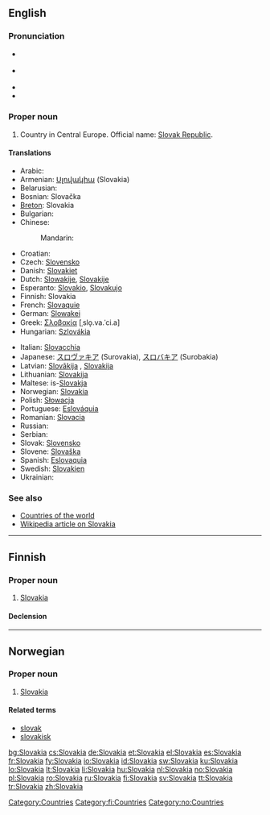 {{wikipedia}}
{{also|slovakia|Slovákia}}
==English==

===Pronunciation===
* {{a|UK}} {{IPA|/sləʊˈvæ.ki.ə/|/sləʊˈvɑː.ki.ə/}}
* {{a|US}} {{IPA|/sloʊˈvɑ.ki.ə/|/sloʊˈvæ.ki.ə/}}
* {{audio|en-us-Slovakia.ogg|Audio (US)}}
* {{rhymes|ækiə}}

===Proper noun===
{{en-proper noun}}

# Country in Central Europe. Official name: [[Slovak Republic]].

====Translations====
{{trans-top|Slovak Republic}}
* Arabic: {{t|ar|سلوفاكيا|f|tr=Slufaakiya, Slovakiya|sc=Arab}}
* Armenian: [[Սլովակիա]] (Slovakia)
* Belarusian: {{t|be|Славакія|f|tr=Slavákija|sc=Cyrl}}
* Bosnian: Slovačka {{f}}
* [[Breton]]: Slovakia
* Bulgarian: {{t|bg|Словакия|f|tr=Slovákija|sc=Cyrl}}
* Chinese:
*: Mandarin: {{t|zh|斯洛伐克|tr=Sīluòfákè|sc=Hani}}
* Croatian: {{t|hr|Slovačka|f}}
* Czech: [[Slovensko]] {{n}}
* Danish: [[Slovakiet]]
* Dutch: [[Slowakije]], [[Slovakije]]
* Esperanto: [[Slovakio]], [[Slovakujo]]
* Finnish: Slovakia
* French: [[Slovaquie]] {{f}}
* German: [[Slowakei]] {{f}}
* Greek: [[Σλοβακία]] [ˌslo̞.va.ˈci.a] {{f}}
* Hungarian: [[Szlovákia]]
{{trans-mid}}
* Italian: [[Slovacchia]]
* Japanese: [[スロヴァキア]] (Surovakia), [[スロバキア]] (Surobakia)
* Latvian: [[Slovākija]] {{f}}, [[Slovakija]] {{f}}
* Lithuanian: [[Slovakija]] {{f}}
* Maltese: is-[[Slovakja]]
* Norwegian: [[#Norwegian|Slovakia]]
* Polish: [[Słowacja]] {{f}}
* Portuguese: [[Eslováquia]]
* Romanian: [[Slovacia]] {{f}}
* Russian: {{t|ru|Словакия|f|tr=Slovákija|sc=Cyrl}}
* Serbian: {{t|sr|Словачка|f|tr=Slovačka|sc=Cyrl}}
* Slovak: [[Slovensko]] {{n}}
* Slovene: [[Slovaška]] {{f}}
* Spanish: [[Eslovaquia]]
* Swedish: [[Slovakien]]
* Ukrainian: {{t|uk|Словаччина|f|tr=Slováččyna|sc=Cyrl}}
{{trans-bottom}}

===See also===
* [[Appendix:Countries of the world|Countries of the world]]
* [[w:Slovakia|Wikipedia article on Slovakia]]

[[Category:Countries]]

----

==Finnish==
{{wikipedia|lang=fi}}

===Proper noun===
{{infl|fi|proper noun}}

# [[#English|Slovakia]]

====Declension====
{{fi-decl-kulkija|Slovaki|np=1}}

[[Category:fi:Countries]]

----

==Norwegian==

===Proper noun===
{{infl|no|proper noun}}

# [[#English|Slovakia]]

====Related terms====
* [[slovak]]
* [[slovakisk]]

[[Category:no:Countries]]

[[bg:Slovakia]]
[[cs:Slovakia]]
[[de:Slovakia]]
[[et:Slovakia]]
[[el:Slovakia]]
[[es:Slovakia]]
[[fr:Slovakia]]
[[fy:Slovakia]]
[[io:Slovakia]]
[[id:Slovakia]]
[[sw:Slovakia]]
[[ku:Slovakia]]
[[lo:Slovakia]]
[[lt:Slovakia]]
[[li:Slovakia]]
[[hu:Slovakia]]
[[nl:Slovakia]]
[[no:Slovakia]]
[[pl:Slovakia]]
[[ro:Slovakia]]
[[ru:Slovakia]]
[[fi:Slovakia]]
[[sv:Slovakia]]
[[tt:Slovakia]]
[[tr:Slovakia]]
[[zh:Slovakia]]